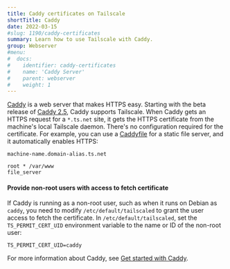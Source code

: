 ```yaml
---
title: Caddy certificates on Tailscale
shortTitle: Caddy
date: 2022-03-15
#slug: 1190/caddy-certificates
summary: Learn how to use Tailscale with Caddy.
group: Webserver
#menu:
#  docs:
#    identifier: caddy-certificates
#    name: 'Caddy Server'
#    parent: webserver
#    weight: 1
---
```


[Caddy][caddy] is a web server that makes HTTPS easy. Starting with the beta release of
[Caddy 2.5][release], Caddy supports Tailscale. When Caddy gets an HTTPS request for a `*.ts.net`
site, it gets the HTTPS certificate from the machine's local Tailscale daemon. There's no
configuration required for the certificate. For example, you can use a [Caddyfile][caddyfile] for a
static file server, and it automatically enables HTTPS:

```
machine-name.domain-alias.ts.net

root * /var/www
file_server
```

#### Provide non-root users with access to fetch certificate

If Caddy is running as a non-root user, such as when it runs on Debian as `caddy`, you need to
modify `/etc/default/tailscaled` to grant the user access to fetch the certificate.
In `/etc/default/tailscaled`, set the `TS_PERMIT_CERT_UID` environment variable to the name or ID
of the non-root user:

```
TS_PERMIT_CERT_UID=caddy
```

For more information about Caddy, see [Get started with Caddy][caddy-get-started].

[caddy]: https://caddyserver.com/
[caddy-get-started]: https://caddyserver.com/docs/getting-started
[caddyfile]: https://caddyserver.com/docs/caddyfile/patterns
[release]: https://github.com/caddyserver/caddy/releases/tag/v2.5.0-beta.1
